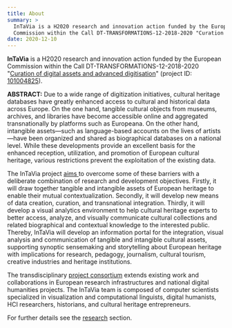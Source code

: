 ```yaml
---
title: About
summary: >
  InTaVia is a H2020 research and innovation action funded by the European
  Commission within the Call DT-TRANSFORMATIONS-12-2018-2020 "Curation […]
date: 2020-12-10
---
```

**InTaVia** is a H2020 research and innovation action funded by the European Commission within the Call DT-TRANSFORMATIONS-12-2018-2020 "[Curation of digital assets and advanced digitisation](https://ec.europa.eu/info/funding-tenders/opportunities/portal/screen/opportunities/topic-details/dt-transformations-12-2018-2020;callCode=null;freeTextSearchKeyword=DT-TRANSFORMATIONS;matchWholeText=true;typeCodes=0,1,2;statusCodes=31094501,31094502,31094503;programmePeriod=null;programCcm2Id=null;programDivisionCode=null;focusAreaCode=null;geographicalZonesCode=null;programmeDivisionProspect=null;startDateLte=null;startDateGte=null;crossCuttingPriorityCode=null;cpvCode=null;performanceOfDelivery=null;sortQuery=sortStatus;orderBy=asc;onlyTenders=false;topicListKey=topicSearchTablePageState)" (project ID: [101004825](https://cordis.europa.eu/project/id/101004825)).

**ABSTRACT:** Due to a wide range of digitization initiatives, cultural heritage databases have greatly enhanced access to cultural and historical data across Europe. On the one hand, tangible cultural objects from museums, archives, and libraries have become accessible online and aggregated transnationally by platforms such as Europeana. On the other hand, intangible assets—such as language-based accounts on the lives of artists—have been organized and shared as biographical databases on a national level. While these developments provide an excellent basis for the enhanced reception, utilization, and promotion of European cultural heritage, various restrictions prevent the exploitation of the existing data.

The InTaVia project [aims ](https://intavia.eu/overall-aims/)to overcome some of these barriers with a deliberate combination of research and development objectives. Firstly, it will draw together tangible and intangible assets of European heritage to enable their mutual contextualization. Secondly, it will develop new means of data creation, curation, and transnational integration. Thirdly, it will develop a visual analytics environment to help cultural heritage experts to better access, analyze, and visually communicate cultural collections and related biographical and contextual knowledge to the interested public. Thereby, InTaVia will develop an information portal for the integration, visual analysis and communication of tangible and intangible cultural assets, supporting synoptic sensemaking and storytelling about European heritage with implications for research, pedagogy, journalism, cultural tourism, creative industries and heritage institutions.

The transdisciplinary [project consortium](http://intavia.eu/team/) extends existing work and collaborations in European research infrastructures and national digital humanities projects. The InTaVia team is composed of computer scientists specialized in visualization and computational linguists, digital humanists, HCI researchers, historians, and cultural heritage entrepreneurs.

For further details see the [research](http://intavia.eu/system-architecture/) section.
